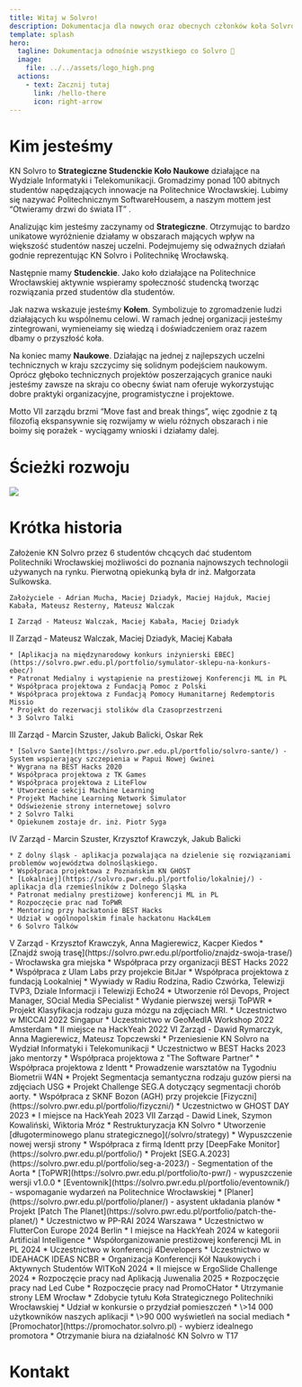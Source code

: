 ```yaml
---
title: Witaj w Solvro!
description: Dokumentacja dla nowych oraz obecnych członków koła Solvro
template: splash
hero:
  tagline: Dokumentacja odnośnie wszystkiego co Solvro 🚀
  image:
    file: ../../assets/logo_high.png
  actions:
    - text: Zacznij tutaj
      link: /hello-there
      icon: right-arrow
---
```



# Kim jesteśmy

KN Solvro to **Strategiczne Studenckie Koło Naukowe** działające na Wydziale Informatyki i Telekomunikacji. Gromadzimy ponad 100 abitnych studentów napędzających innowacje na Politechnice Wrocławskiej. Lubimy się nazywać Politechnicznym SoftwareHousem, a naszym mottem jest “Otwieramy drzwi do świata IT” .

Analizując kim jesteśmy zaczynamy od **Strategiczne**. Otrzymując to bardzo unikatowe wyróżnienie działamy w obszarach mających wpływ na większość studentów naszej uczelni. Podejmujemy się odważnych działań godnie reprezentując KN Solvro i Politechnikę Wrocławską.

Następnie mamy **Studenckie**. Jako koło działające na Politechnice Wrocławskiej aktywnie wspieramy społeczność studencką tworząc rozwiązania przed studentów dla studentów.

Jak nazwa wskazuje jesteśmy **Kołem**. Symbolizuje to zgromadzenie ludzi działających ku wspólnemu celowi. W ramach jednej organizacji jesteśmy zintegrowani, wymieneiamy się wiedzą i doświadczeniem oraz razem dbamy o przyszłość koła.

Na koniec mamy **Naukowe**. Działając na jednej z najlepszych uczelni technicznych w kraju szczycimy się solidnym podejściem naukowym. Oprócz głęboko technicznych projektów poszerzających granice nauki jesteśmy zawsze na skraju co obecny świat nam oferuje wykorzystując dobre praktyki organizacyjne, programistyczne i projektowe.

Motto VII zarządu brzmi “Move fast and break things”, więc zgodnie z tą filozofią ekspansywnie się rozwijamy w wielu różnych obszarach i nie boimy się porażek - wyciągamy wnioski i działamy dalej.

<LinkCard title="Strategia KN Solvro" href="/solvro/strategy/" />
<LinkCard title="Obecny zarząd" href="/solvro/vii_board/" />

# Ścieżki rozwoju

![](../../assets/solvro/what-we-do.png)

# Krótka historia


<CardGrid stagger>
  <Card title="2018" >
    Założenie KN Solvro przez 6 studentów chcących dać studentom Politechniki Wrocławskiej możliwości do poznania najnowszych technologii używanych na rynku. Pierwotną opiekunką była dr inż. Małgorzata Sulkowska.

    Założyciele - Adrian Mucha, Maciej Dziadyk, Maciej Hajduk, Maciej Kabała, Mateusz Resterny, Mateusz Walczak

    I Zarząd - Mateusz Walczak, Maciej Kabała, Maciej Dziadyk

  </Card>
  <Card title="2019" >
II Zarząd - Mateusz Walczak, Maciej Dziadyk, Maciej Kabała

    * [Aplikacja na międzynarodowy konkurs inżynierski EBEC](https://solvro.pwr.edu.pl/portfolio/symulator-sklepu-na-konkurs-ebec/)
    * Patronat Medialny i wystąpienie na prestiżowej Konferencji ML in PL
    * Współpraca projektowa z Fundacją Pomoc z Polski
    * Współpraca projektowa z Fundacją Pomocy Humanitarnej Redemptoris Missio
    * Projekt do rezerwacji stolików dla Czasoprzestrzeni
    * 3 Solvro Talki

  </Card>
  <Card title="2020" >
  III Zarząd - Marcin Szuster, Jakub Balicki, Oskar Rek

    * [Solvro Sante](https://solvro.pwr.edu.pl/portfolio/solvro-sante/) - System wspierający szczepienia w Papui Nowej Gwinei
    * Wygrana na BEST Hacks 2020
    * Współpraca projektowa z TK Games
    * Współpraca projektowa z LiteFlow
    * Utworzenie sekcji Machine Learning
    * Projekt Machine Learning Network Simulator
    * Odświeżenie strony internetowej solvro
    * 2 Solvro Talki
    * Opiekunem zostaje dr. inż. Piotr Syga

  </Card>
  <Card title="2021" >
  IV Zarząd - Marcin Szuster, Krzysztof Krawczyk, Jakub Balicki

    * Z dolny śląsk - aplikacja pozwalająca na dzielenie się rozwiązaniami problemów województwa dolnośląskiego.
    * Współpraca projektowa z Poznańskim KN GHOST
    * [Lokalniej](https://solvro.pwr.edu.pl/portfolio/lokalniej/) - aplikacja dla rzemieślników z Dolnego Śląska
    * Patronat medialny prestiżowej konferencji ML in PL
    * Rozpoczęcie prac nad ToPWR
    * Mentoring przy hackatonie BEST Hacks
    * Udział w ogólnopolskim finale hackatonu Hack4Lem
    * 6 Solvro Talków

  </Card>
  <Card title="2022">
  V Zarząd - Krzysztof Krawczyk, Anna Magierewicz, Kacper Kiedos
    * [Znajdź swoją trasę](https://solvro.pwr.edu.pl/portfolio/znajdz-swoja-trase/) - Wrocławska gra miejska 
    * Współpraca przy organizacji BEST Hacks 2022
    * Współpraca z Ulam Labs przy projekcie BitJar
    * Współpraca projektowa z fundacją Lookalniej
    * Wywiady w Radiu Rodzina, Radio Czwórka, Telewizji TVP3, Dziale Informacji i Telewizji Echo24
    * Utworzenie ról Devops, Project Manager, SOcial Media SPecialist
    * Wydanie pierwszej wersji ToPWR
    * Projekt Klasyfikacja rodzaju guza mózgu na zdjęciach MRI.
    * Uczestnictwo w MICCAI 2022 Singapur
    * Uczestnictwo w GeoMedIA Workshop 2022 Amsterdam
    * II miejsce na HackYeah 2022
  </Card>
  <Card title="2023" >
  VI Zarząd - Dawid Rymarczyk, Anna Magierewicz, Mateusz Topczewski
  * Przeniesienie KN Solvro na Wydział Informatyki i Telekomunikacji
  * Uczestnictwo w BEST Hacks 2023 jako mentorzy
  * Współpraca projektowa z "The Software Partner"
  * Współpraca projektowa z Identt
  * Prowadzenie warsztatów na Tygodniu Biometrii W4N 
  * Projekt Segmentacja semantyczna rodzaju guzów piersi na zdjęciach USG
  * Projekt Challenge SEG.A dotyczący segmentacji chorób aorty.
  * Współpraca z SKNF Bozon (AGH) przy projekcie [Fizyczni](https://solvro.pwr.edu.pl/portfolio/fizyczni/)
  * Uczestnictwo w GHOST DAY 2023
  * I miejsce na HackYeah 2023
  </Card>
  <Card title="2024" >
  VII Zarząd - Dawid Linek, Szymon Kowaliński, Wiktoria Mróz
    * Restrukturyzacja KN Solvro
    * Utworzenie [długoterminowego planu strategicznego](/solvro/strategy)
    * Wypuszczenie nowej wersji strony 
    * Współpraca z firmą Identt przy [DeepFake Monitor](https://solvro.pwr.edu.pl/portfolio/)
    * Projekt [SEG.A.2023](https://solvro.pwr.edu.pl/portfolio/seg-a-2023/) - Segmentation of the Aorta
    * [ToPWR](https://solvro.pwr.edu.pl/portfolio/to-pwr/) - wypuszczenie wersji v1.0.0
    * [Eventownik](https://solvro.pwr.edu.pl/portfolio/eventownik/) - wspomaganie wydarzeń na Politechnice Wrocławskiej
    * [Planer](https://solvro.pwr.edu.pl/portfolio/planer/) - asystent układania planów
    * Projekt [Patch The Planet](https://solvro.pwr.edu.pl/portfolio/patch-the-planet/)
    * Uczestnictwo w PP-RAI 2024 Warszawa
    * Uczestnictwo w FlutterCon Europe 2024 Berlin
    * I miejsce na HackYeah 2024 w kategorii Artificial Intelligence
    * Współorganizowanie prestiżowej konferencji ML in PL 2024
    * Uczestnictwo w konferencji 4Developers 
    * Uczestnictwo w IDEAHACK IDEAS NCBR  
    * Organizacja Konferencji Kół Naukowych i Aktywnych Studentów WITKoN 2024 
    * II miejsce w ErgoSlide Challenge 2024
    * Rozpoczęcie pracy nad Aplikacją Juwenalia 2025
    * Rozpoczęcie pracy nad Led Cube
    * Rozpoczęcie pracy nad PromoCHator
    * Utrzymanie strony LEM Wrocław
    * Zdobycie tytułu Koła Strategicznego Politechniki Wrocławskiej
    * Udział w konkursie o przydział pomieszczeń
    * \>14 000 użytkowników naszych aplikacji
    * \>90 000 wyświetleń na social mediach
  </Card>
  <Card title="2025" >
    * [Promochator](https://promochator.solvro.pl) - wybierz idealnego promotora
    * Otrzymanie biura na działalność KN Solvro w T17
  </Card>
</CardGrid>

# Kontakt

<CardGrid>
  <LinkCard
    title="Mail kn.solvro@pwr.edu.pl"
    href="mailto:kn.solvro@pwr.edu.pl"
  />
  <LinkCard
    title="Strona solvro.pwr.edu.pl"
    href="https://solvro.pwr.edu.pl/contact"
  />
  <LinkCard title="Github" href="https://github.com/solvro" />
  <LinkCard title="Facebook" href="https://www.facebook.com/knsolvro" />
  <LinkCard
    title="Linkedin"
    href="
https://www.linkedin.com/company/knsolvro/"
  />
  <LinkCard title="Instagram" href="https://www.instagram.com/knsolvro/" />
</CardGrid>
